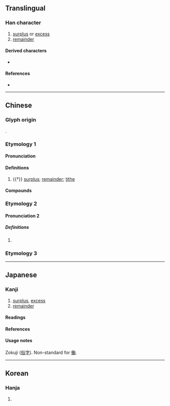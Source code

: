 {{also|働}}
{{character info}}
==Translingual==

===Han character===
{{Han char|rn=9|rad=人|as=02|sn=4|four=24227|canj=OKS|ids=⿰亻力}}

# [[surplus]] or [[excess]]
# [[remainder]]

====Derived characters====
* {{l|mul|[[𣲒]]}}

====References====
* {{Han ref|kx=0091.100|dkj=00350|dj=0193.020|hdz=10110.020|uh=4EC2|ud=20162|bh=C952|bd=51538}}

----

==Chinese==

===Glyph origin===
{{Han etym}}
{{Han compound|人|力|ls=psc|c1=s|c2=p|t1=person}}.

===Etymology 1===
{{zh-forms|alt=阞}}

====Pronunciation====
{{zh-pron
|m=lè
|c=lak6
|mc=2
|oc=n,1
|ma=
|cat=n
}}

====Definitions====
{{zh-hanzi}}

# {{†}} [[surplus]]; [[remainder]]; [[tithe]]

====Compounds====
{{zh-der|仂語|偪仂|仂囝}}

===Etymology 2===
{{zh-forms}}

====Pronunciation 2====
{{zh-pron
|m=lì
|c=lik6
|mc=1
|oc=n,2
|ma=
|cat=adv
}}

=====Definitions=====
{{zh-hanzi}}

# {{zh-alt-form|力|[[strenuously]]; [[untiringly]]}}

===Etymology 3===
{{zh-see|働|v}}

----

==Japanese==
{{ja-see-also|働}}

===Kanji===
{{ja-kanji|grade=uc|rs=人02}}

# [[surplus]], [[excess]]
# [[remainder]]

====Readings====
{{ja-readings
|goon=ろく, りき
|kanon=ろく, りょく
|kun=はたら-く, つと-める
|nanori=つとむ
}}

====References====
{{ja-kref
|jis=503E
|ku=4830
|shift=98BC
|euc=D0BE
|freq=''[[俗字]] (zokuji)''
|nelson=342
|newnelson=101
|halpern=22
|kld=''not listed''
|heisig=''not listed''
|tuttle=2a11.1
}}

====Usage notes====
Zokuji ([[俗字]]). Non-standard for [[働]].

----

==Korean==

===Hanja===
{{ko-hanja|hangeul=[[륵]]|rv=reuk|mr=rŭk}}

# {{rfdef|ko|sort=人02}}